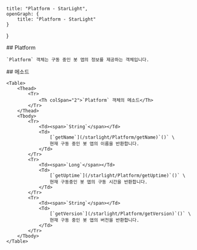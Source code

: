    title: "Platform - StarLight",
    openGraph: {
        title: "Platform - StarLight"
    }
}

<Section>
    ## Platform

    `Platform` 객체는 구동 중인 봇 앱의 정보를 제공하는 객체입니다.
</Section>
<Section>
    ## 메소드

    <Table>
        <Thead>
            <Tr>
                <Th colSpan="2">`Platform` 객체의 메소드</Th>
            </Tr>
        </Thead>
        <Tbody>
            <Tr>
                <Td><span>`String`</span></Td>
                <Td>
                    [`getName`](/starlight/Platform/getName)`()` \
                    현재 구동 중인 봇 앱의 이름을 반환합니다.
                </Td>
            </Tr>
            <Tr>
                <Td><span>`Long`</span></Td>
                <Td>
                    [`getUptime`](/starlight/Platform/getUptime)`()` \
                    현재 구동중인 봇 앱의 구동 시간을 반환합니다.
                </Td>
            </Tr>
            <Tr>
                <Td><span>`String`</span></Td>
                <Td>
                    [`getVersion`](/starlight/Platform/getVersion)`()` \
                    현재 구동 중인 봇 앱의 버전을 반환합니다.
                </Td>
            </Tr>
        </Tbody>
    </Table>
</Section>